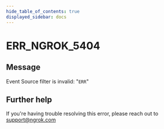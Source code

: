 ```yaml
---
hide_table_of_contents: true
displayed_sidebar: docs
---
```



# ERR_NGROK_5404

## Message

Event Source filter is invalid: "`ERR`"

<ErrorDetails error="err_ngrok_5404" />

## Further help

If you're having trouble resolving this error, please reach out to [support@ngrok.com](mailto:support@ngrok.com?subject=Help%20with%20ERR_NGROK_5404)
